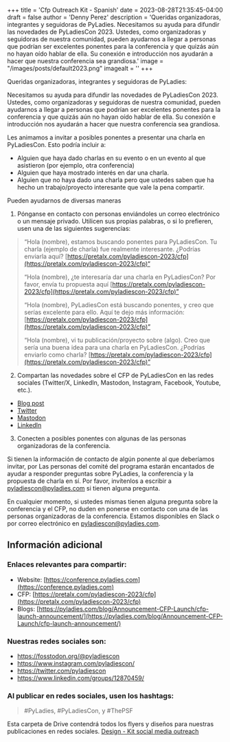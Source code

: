 +++
title = 'Cfp Outreach Kit - Spanish'
date = 2023-08-28T21:35:45-04:00
draft = false
author = 'Denny Perez'
description = 'Queridas organizadoras, integrantes y seguidoras de PyLadies. Necesitamos su ayuda para difundir las novedades de PyLadiesCon 2023. Ustedes, como organizadoras y seguidoras de nuestra comunidad, pueden ayudarnos a llegar a personas que podrían ser excelentes ponentes para la conferencia y que quizás aún no hayan oído hablar de ella. Su conexión e introducción nos ayudarán a hacer que nuestra conferencia sea grandiosa.'
image = "/images/posts/default2023.png"
imagealt = ''
+++

Queridas organizadoras, integrantes y seguidoras de PyLadies:

Necesitamos su ayuda para difundir las novedades de PyLadiesCon 2023. Ustedes,
como organizadoras y seguidoras de nuestra comunidad, pueden ayudarnos a llegar
a personas que podrían ser excelentes ponentes para la conferencia y que quizás
aún no hayan oído hablar de ella. Su conexión e introducción nos ayudarán a
hacer que nuestra conferencia sea grandiosa.

Les animamos a invitar a posibles ponentes a presentar una charla en
PyLadiesCon. Esto podría incluir a:

- Alguien que haya dado charlas en su evento o en un evento al que asistieron
  (por ejemplo, otra conferencia)
- Alguien que haya mostrado interés en dar una charla.
- Alguien que no haya dado una charla pero que ustedes saben que ha hecho un
  trabajo/proyecto interesante que vale la pena compartir.

Pueden ayudarnos de diversas maneras

1. Pónganse en contacto con personas enviándoles un correo electrónico o un
   mensaje privado. Utilicen sus propias palabras, o si lo prefieren, usen una
   de las siguientes sugerencias:

> “Hola (nombre), estamos buscando ponentes para PyLadiesCon. Tu charla
> (ejemplo de charla) fue realmente interesante. ¿Podrías enviarla aquí?
> [https://pretalx.com/pyladiescon-2023/cfp](https://pretalx.com/pyladiescon-2023/cfp)“
>
> “Hola (nombre), ¿te interesaría dar una charla en PyLadiesCon? Por favor,
> envía tu propuesta aquí
> [https://pretalx.com/pyladiescon-2023/cfp](https://pretalx.com/pyladiescon-2023/cfp)”
>
> “Hola (nombre), PyLadiesCon está buscando ponentes, y creo que serías
> excelente para ello. Aquí te dejo más información:
> [https://pretalx.com/pyladiescon-2023/cfp](https://pretalx.com/pyladiescon-2023/cfp)”
>
> “Hola (nombre), vi tu publicación/proyecto sobre (algo). Creo que sería una
> buena idea para una charla en PyLadiesCon. ¿Podrías enviarlo como charla?
> [https://pretalx.com/pyladiescon-2023/cfp](https://pretalx.com/pyladiescon-2023/cfp)”

2. Compartan las novedades sobre el CFP de PyLadiesCon en las redes sociales
   (Twitter/X, LinkedIn, Mastodon, Instagram, Facebook, Youtube, etc.).

- [Blog post](https://pyladies.com/blog/Announcement-CFP-Launch/cfp-launch-announcement/)
- [Twitter](https://twitter.com/pyladiescon/status/1689681818591666177)
- [Mastodon](https://fosstodon.org/@pyladiescon/110866389133560784)
- [LinkedIn](https://www.linkedin.com/feed/update/urn:li:activity:7095449927098478592?utm_source=share&utm_medium=member_desktop)

3. Conecten a posibles ponentes con algunas de las personas organizadoras de la
   conferencia.

Si tienen la información de contacto de algún ponente al que deberíamos
invitar, por Las personas del comité del programa estarán encantados de
ayudar a responder preguntas sobre PyLadies, la conferencia y la propuesta
de charla en sí. Por favor, invítenlos a escribir a
pyladiescon@pyladies.com si tienen alguna pregunta.

En cualquier momento, si ustedes mismas tienen alguna pregunta sobre la
conferencia y el CFP, no duden en ponerse en contacto con una de las personas
organizadoras de la conferencia. Estamos disponibles en Slack o por correo
electrónico en pyladiescon@pyladies.com.

## Información adicional

### Enlaces relevantes para compartir:

* Website: [https://conference.pyladies.com](https://conference.pyladies.com)
* CFP: [https://pretalx.com/pyladiescon-2023/cfp](https://pretalx.com/pyladiescon-2023/cfp)
* Blogs: [https://pyladies.com/blog/Announcement-CFP-Launch/cfp-launch-announcement/](https://pyladies.com/blog/Announcement-CFP-Launch/cfp-launch-announcement/)

### Nuestras redes sociales son:

- https://fosstodon.org/@pyladiescon
- https://www.instagram.com/pyladiescon/
- https://twitter.com/pyladiescon
- https://www.linkedin.com/groups/12870459/

### Al publicar en redes sociales, usen los hashtags:

> \#PyLadies, \#PyLadiesCon, y \#ThePSF

Esta carpeta de Drive contendrá todos los flyers y diseños para nuestras
publicaciones en redes sociales. [Design - Kit social media
outreach](https://drive.google.com/drive/folders/1z6mkV1lp4pdxej3c3btlpwBaVLIwALPU?usp=sharing)
